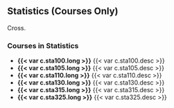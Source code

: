 ## Statistics (Courses Only)

Cross. 

### Courses in Statistics 

- **{{< var c.sta100.long >}}**
  {{< var c.sta100.desc >}}  
- **{{< var c.sta105.long >}}**
  {{< var c.sta105.desc >}}
- **{{< var c.sta110.long >}}**
  {{< var c.sta110.desc >}}
- **{{< var c.sta130.long >}}**
  {{< var c.sta130.desc >}}
- **{{< var c.sta315.long >}}**
  {{< var c.sta315.desc >}}
- **{{< var c.sta325.long >}}**
  {{< var c.sta325.desc >}}


